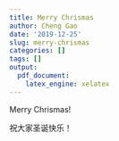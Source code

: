 ```yaml
---
title: Merry Chrismas
author: Cheng Gao
date: '2019-12-25'
slug: merry-chrismas
categories: []
tags: []
output:
  pdf_document: 
    latex_engine: xelatex
---
```

Merry Chrismas!

祝大家圣诞快乐！